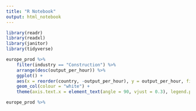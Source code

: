 ```yaml
---
title: "R Notebook"
output: html_notebook
---
```


```r
library(readr)
library(readxl)
library(janitor)
library(tidyverse)

```

```r
europe_prod %>% 
    filter(industry == "Construction") %>% 
    arrange(desc(output_per_hour)) %>% 
    ggplot() +
    aes(x = reorder(country, -output_per_hour), y = output_per_hour, fill = country == "United Kingdom") +
    geom_col(colour = "white") +
    theme(axis.text.x = element_text(angle = 90, vjust = 0.3), legend.position = "none")
```

```r
europe_prod %>% 
    
```

